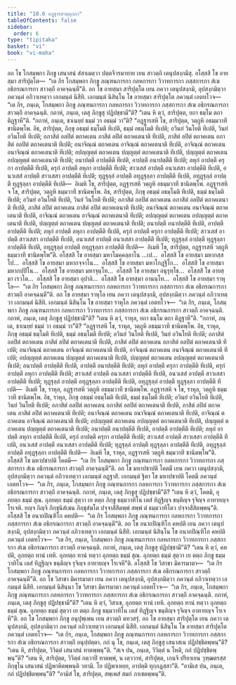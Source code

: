```yaml
---
title: "10.6 อฏฺฐารสวตฺถุกถา"
tableOfContents: false
sidebar:
  order: 6
type: "tipitaka"
basket: "vi"
book: "vi-maha"
---
```



<DynamicBreadcrumb />

<Division number="468" book="vi-maha">

<Paragraph number="2003" book="vi-maha">
อถ โข โกสมฺพกา ภิกฺขู เสนาสนํ สํสาเมตฺวา ปตฺตจีวรมาทาย เยน สาวตฺถิ เตนุปสงฺกมึสุ. อโสฺสสิ โข อายสฺมา สาริปุตฺโต—  “เต กิร โกสมฺพกา ภิกฺขู ภณฺฑนการกา กลหการกา วิวาทการกา ภสฺสการกา สํเฆ อธิกรณการกา สาวตฺถึ อาคจฺฉนฺตี”ติ. อถ โข อายสฺมา สาริปุตฺโต เยน ภควา เตนุปสงฺกมิ, อุปสงฺกมิตฺวา ภควนฺตํ อภิวาเทตฺวา เอกมนฺตํ นิสีทิ. เอกมนฺตํ นิสินฺโน โข อายสฺมา สาริปุตฺโต ภควนฺตํ เอตทโวจ—  “เต กิร, ภนฺเต, โกสมฺพกา ภิกฺขู ภณฺฑนการกา กลหการกา วิวาทการกา ภสฺสการกา สํเฆ อธิกรณการกา สาวตฺถึ อาคจฺฉนฺติ. กถาหํ, ภนฺเต, เตสุ ภิกฺขูสุ ปฏิปชฺชามี”ติ? “เตน หิ ตฺวํ, สาริปุตฺต, ยถา ธมฺโม ตถา ติฏฺฐาหี”ติ. “กถาหํ, ภนฺเต, ชาเนยฺยํ ธมฺมํ วา อธมฺมํ วา”ติ?
</Paragraph>

<Paragraph number="2004" book="vi-maha">
“อฏฺฐารสหิ โข, สาริปุตฺต, วตฺถูหิ อธมฺมวาที ชานิตพฺโพ. อิธ, สาริปุตฺต, ภิกฺขุ อธมฺมํ ธมฺโมติ ทีเปติ, ธมฺมํ อธมฺโมติ ทีเปติ; อวินยํ วินโยติ ทีเปติ, วินยํ อวินโยติ ทีเปติ; อภาสิตํ อลปิตํ ตถาคเตน ภาสิตํ ลปิตํ ตถาคเตนาติ ทีเปติ, ภาสิตํ ลปิตํ ตถาคเตน อภาสิตํ อลปิตํ ตถาคเตนาติ ทีเปติ; อนาจิณฺณํ ตถาคเตน อาจิณฺณํ ตถาคเตนาติ ทีเปติ, อาจิณฺณํ ตถาคเตน อนาจิณฺณํ ตถาคเตนาติ ทีเปติ; อปญฺญตฺตํ ตถาคเตน ปญฺญตฺตํ ตถาคเตนาติ ทีเปติ, ปญฺญตฺตํ ตถาคเตน อปญฺญตฺตํ ตถาคเตนาติ ทีเปติ; อนาปตฺตึ อาปตฺตีติ ทีเปติ, อาปตฺตึ อนาปตฺตีติ ทีเปติ; ลหุกํ อาปตฺตึ ครุกา อาปตฺตีติ ทีเปติ, ครุกํ อาปตฺตึ ลหุกา อาปตฺตีติ ทีเปติ; สาวเสสํ อาปตฺตึ อนวเสสา อาปตฺตีติ ทีเปติ, อนวเสสํ อาปตฺตึ สาวเสสา อาปตฺตีติ ทีเปติ; ทุฏฺฐุลฺลํ อาปตฺตึ อทุฏฺฐุลฺลา อาปตฺตีติ ทีเปติ, อทุฏฺฐุลฺลํ อาปตฺตึ ทุฏฺฐุลฺลา อาปตฺตีติ ทีเปติ—  อิเมหิ โข, สาริปุตฺต, อฏฺฐารสหิ วตฺถูหิ อธมฺมวาที ชานิตพฺโพ.
</Paragraph>

<Paragraph number="2005" book="vi-maha">
อฏฺฐารสหิ จ โข, สาริปุตฺต, วตฺถูหิ ธมฺมวาที ชานิตพฺโพ. อิธ, สาริปุตฺต, ภิกฺขุ อธมฺมํ อธมฺโมติ ทีเปติ, ธมฺมํ ธมฺโมติ ทีเปติ; อวินยํ อวินโยติ ทีเปติ, วินยํ วินโยติ ทีเปติ; อภาสิตํ อลปิตํ ตถาคเตน อภาสิตํ อลปิตํ ตถาคเตนาติ ทีเปติ, ภาสิตํ ลปิตํ ตถาคเตน ภาสิตํ ลปิตํ ตถาคเตนาติ ทีเปติ; อนาจิณฺณํ ตถาคเตน อนาจิณฺณํ ตถาคเตนาติ ทีเปติ, อาจิณฺณํ ตถาคเตน อาจิณฺณํ ตถาคเตนาติ ทีเปติ; อปญฺญตฺตํ ตถาคเตน อปญฺญตฺตํ ตถาคเตนาติ ทีเปติ, ปญฺญตฺตํ ตถาคเตน ปญฺญตฺตํ ตถาคเตนาติ ทีเปติ; อนาปตฺตึ อนาปตฺตีติ ทีเปติ, อาปตฺตึ อาปตฺตีติ ทีเปติ; ลหุกํ อาปตฺตึ ลหุกา อาปตฺตีติ ทีเปติ, ครุกํ อาปตฺตึ ครุกา อาปตฺตีติ ทีเปติ; สาวเสสํ อาปตฺตึ สาวเสสา อาปตฺตีติ ทีเปติ, อนวเสสํ อาปตฺตึ อนวเสสา อาปตฺตีติ ทีเปติ; ทุฏฺฐุลฺลํ อาปตฺตึ ทุฏฺฐุลฺลา อาปตฺตีติ ทีเปติ, อทุฏฺฐุลฺลํ อาปตฺตึ อทุฏฺฐุลฺลา อาปตฺตีติ ทีเปติ—  อิเมหิ โข, สาริปุตฺต, อฏฺฐารสหิ วตฺถูหิ ธมฺมวาที ชานิตพฺโพ”ติ.
</Paragraph>

</Division>
<Division number="469" book="vi-maha">

<Paragraph number="2006" book="vi-maha">
อโสฺสสิ โข อายสฺมา มหาโมคฺคลฺลาโน …เป…  อโสฺสสิ โข อายสฺมา มหากสฺสโป…  อโสฺสสิ โข อายสฺมา มหากจฺจาโน…  อโสฺสสิ โข อายสฺมา มหาโกฏฺฐิโก…  อโสฺสสิ โข อายสฺมา มหากปฺปิโน…  อโสฺสสิ โข อายสฺมา มหาจุนฺโท…  อโสฺสสิ โข อายสฺมา อนุรุทฺโธ…  อโสฺสสิ โข อายสฺมา เรวโต…  อโสฺสสิ โข อายสฺมา อุปาลิ…  อโสฺสสิ โข อายสฺมา อานนฺโท…  อโสฺสสิ โข อายสฺมา ราหุโล—  “เต กิร โกสมฺพกา ภิกฺขู ภณฺฑนการกา กลหการกา วิวาทการกา ภสฺสการกา สํเฆ อธิกรณการกา สาวตฺถึ อาคจฺฉนฺตี”ติ. อถ โข อายสฺมา ราหุโล เยน ภควา เตนุปสงฺกมิ, อุปสงฺกมิตฺวา ภควนฺตํ อภิวาเทตฺวา เอกมนฺตํ นิสีทิ. เอกมนฺตํ นิสินฺโน โข อายสฺมา ราหุโล ภควนฺตํ เอตทโวจ—  “เต กิร, ภนฺเต, โกสมฺพกา ภิกฺขู ภณฺฑนการกา กลหการกา วิวาทการกา ภสฺสการกา สํเฆ อธิกรณการกา สาวตฺถึ อาคจฺฉนฺติ. กถาหํ, ภนฺเต, เตสุ ภิกฺขูสุ ปฏิปชฺชามี”ติ? “เตน หิ ตฺวํ, ราหุล, ยถา ธมฺโม ตถา ติฏฺฐาหี”ติ. “กถาหํ, ภนฺเต, ชาเนยฺยํ ธมฺมํ วา อธมฺมํ วา”ติ?
</Paragraph>

<Paragraph number="2007" book="vi-maha">
“อฏฺฐารสหิ โข, ราหุล, วตฺถูหิ อธมฺมวาที ชานิตพฺโพ. อิธ, ราหุล, ภิกฺขุ อธมฺมํ ธมฺโมติ ทีเปติ, ธมฺมํ อธมฺโมติ ทีเปติ; อวินยํ วินโยติ ทีเปติ, วินยํ อวินโยติ ทีเปติ; อภาสิตํ อลปิตํ ตถาคเตน ภาสิตํ ลปิตํ ตถาคเตนาติ ทีเปติ, ภาสิตํ ลปิตํ ตถาคเตน อภาสิตํ อลปิตํ ตถาคเตนาติ ทีเปติ; อนาจิณฺณํ ตถาคเตน อาจิณฺณํ ตถาคเตนาติ ทีเปติ, อาจิณฺณํ ตถาคเตน อนาจิณฺณํ ตถาคเตนาติ ทีเปติ; อปญฺญตฺตํ ตถาคเตน ปญฺญตฺตํ ตถาคเตนาติ ทีเปติ, ปญฺญตฺตํ ตถาคเตน อปญฺญตฺตํ ตถาคเตนาติ ทีเปติ; อนาปตฺตึ อาปตฺตีติ ทีเปติ, อาปตฺตึ อนาปตฺตีติ ทีเปติ; ลหุกํ อาปตฺตึ ครุกา อาปตฺตีติ ทีเปติ, ครุกํ อาปตฺตึ ลหุกา อาปตฺตีติ ทีเปติ; สาวเสสํ อาปตฺตึ อนวเสสา อาปตฺตีติ ทีเปติ, อนวเสสํ อาปตฺตึ สาวเสสา อาปตฺตีติ ทีเปติ; ทุฏฺฐุลฺลํ อาปตฺตึ อทุฏฺฐุลฺลา อาปตฺตีติ ทีเปติ, อทุฏฺฐุลฺลํ อาปตฺตึ ทุฏฺฐุลฺลา อาปตฺตีติ ทีเปติ—  อิเมหิ โข, ราหุล, อฏฺฐารสหิ วตฺถูหิ อธมฺมวาที ชานิตพฺโพ.
</Paragraph>

<Paragraph number="2008" book="vi-maha">
อฏฺฐารสหิ จ โข, ราหุล, วตฺถูหิ ธมฺมวาที ชานิตพฺโพ. อิธ, ราหุล, ภิกฺขุ อธมฺมํ อธมฺโมติ ทีเปติ, ธมฺมํ ธมฺโมติ ทีเปติ; อวินยํ อวินโยติ ทีเปติ, วินยํ วินโยติ ทีเปติ; อภาสิตํ อลปิตํ ตถาคเตน อภาสิตํ อลปิตํ ตถาคเตนาติ ทีเปติ, ภาสิตํ ลปิตํ ตถาคเตน ภาสิตํ ลปิตํ ตถาคเตนาติ ทีเปติ; อนาจิณฺณํ ตถาคเตน อนาจิณฺณํ ตถาคเตนาติ ทีเปติ, อาจิณฺณํ ตถาคเตน อาจิณฺณํ ตถาคเตนาติ ทีเปติ; อปญฺญตฺตํ ตถาคเตน อปญฺญตฺตํ ตถาคเตนาติ ทีเปติ, ปญฺญตฺตํ ตถาคเตน ปญฺญตฺตํ ตถาคเตนาติ ทีเปติ; อนาปตฺตึ อนาปตฺตีติ ทีเปติ, อาปตฺตึ อาปตฺตีติ ทีเปติ; ลหุกํ อาปตฺตึ ลหุกา อาปตฺตีติ ทีเปติ, ครุกํ อาปตฺตึ ครุกา อาปตฺตีติ ทีเปติ; สาวเสสํ อาปตฺตึ สาวเสสา อาปตฺตีติ ทีเปติ, อนวเสสํ อาปตฺตึ อนวเสสา อาปตฺตีติ ทีเปติ; ทุฏฺฐุลฺลํ อาปตฺตึ ทุฏฺฐุลฺลา อาปตฺตีติ ทีเปติ, อทุฏฺฐุลฺลํ อาปตฺตึ อทุฏฺฐุลฺลา อาปตฺตีติ ทีเปติ—  อิเมหิ โข, ราหุล, อฏฺฐารสหิ วตฺถูหิ ธมฺมวาที ชานิตพฺโพ”ติ.
</Paragraph>

</Division>
<Division number="470" book="vi-maha">

<Paragraph number="2009" book="vi-maha">
อโสฺสสิ โข มหาปชาปติ โคตมี—  “เต กิร โกสมฺพกา ภิกฺขู ภณฺฑนการกา กลหการกา วิวาทการกา ภสฺสการกา สํเฆ อธิกรณการกา สาวตฺถึ อาคจฺฉนฺตี”ติ. อถ โข มหาปชาปติ โคตมี เยน ภควา เตนุปสงฺกมิ, อุปสงฺกมิตฺวา ภควนฺตํ อภิวาเทตฺวา เอกมนฺตํ อฏฺฐาสิ. เอกมนฺตํ ฐิตา โข มหาปชาปติ โคตมี ภควนฺตํ เอตทโวจ—  “เต กิร, ภนฺเต, โกสมฺพกา ภิกฺขู ภณฺฑนการกา กลหการกา วิวาทการกา ภสฺสการกา สํเฆ อธิกรณการกา สาวตฺถึ อาคจฺฉนฺติ. กถาหํ, ภนฺเต, เตสุ ภิกฺขูสุ ปฏิปชฺชามี”ติ? “เตน หิ ตฺวํ, โคตมิ, อุภยตฺถ ธมฺมํ สุณ. อุภยตฺถ ธมฺมํ สุตฺวา เย ตตฺถ ภิกฺขู ธมฺมวาทิโน เตสํ ทิฏฺฐิญฺจ ขนฺติญฺจ รุจิญฺจ อาทายญฺจ โรเจหิ. ยญฺจ กิญฺจิ ภิกฺขุนิสํเฆน ภิกฺขุสํฆโต ปจฺจาสีสิตพฺพํ สพฺพํ ตํ ธมฺมวาทิโตว ปจฺจาสีสิตพฺพนฺ”ติ.
</Paragraph>

</Division>
<Division number="471" book="vi-maha">

<Paragraph number="2010" book="vi-maha">
อโสฺสสิ โข อนาถปิณฺฑิโก คหปติ—  “เต กิร โกสมฺพกา ภิกฺขู ภณฺฑนการกา กลหการกา วิวาทการกา ภสฺสการกา สํเฆ อธิกรณการกา สาวตฺถึ อาคจฺฉนฺตี”ติ. อถ โข อนาถปิณฺฑิโก คหปติ เยน ภควา เตนุปสงฺกมิ, อุปสงฺกมิตฺวา ภควนฺตํ อภิวาเทตฺวา เอกมนฺตํ นิสีทิ. เอกมนฺตํ นิสินฺโน โข อนาถปิณฺฑิโก คหปติ ภควนฺตํ เอตทโวจ—  “เต กิร, ภนฺเต, โกสมฺพกา ภิกฺขู ภณฺฑนการกา กลหการกา วิวาทการกา ภสฺสการกา สํเฆ อธิกรณการกา สาวตฺถึ อาคจฺฉนฺติ. กถาหํ, ภนฺเต, เตสุ ภิกฺขูสุ ปฏิปชฺชามี”ติ? “เตน หิ ตฺวํ, คหปติ, อุภยตฺถ ทานํ เทหิ. อุภยตฺถ ทานํ ทตฺวา อุภยตฺถ ธมฺมํ สุณ. อุภยตฺถ ธมฺมํ สุตฺวา เย ตตฺถ ภิกฺขู ธมฺมวาทิโน เตสํ ทิฏฺฐิญฺจ ขนฺติญฺจ รุจิญฺจ อาทายญฺจ โรเจหี”ติ.
</Paragraph>

</Division>
<Division number="472" book="vi-maha">

<Paragraph number="2011" book="vi-maha">
อโสฺสสิ โข วิสาขา มิคารมาตา—  “เต กิร โกสมฺพกา ภิกฺขู ภณฺฑนการกา กลหการกา วิวาทการกา ภสฺสการกา สํเฆ อธิกรณการกา สาวตฺถึ อาคจฺฉนฺตี”ติ. อถ โข วิสาขา มิคารมาตา เยน ภควา เตนุปสงฺกมิ, อุปสงฺกมิตฺวา ภควนฺตํ อภิวาเทตฺวา เอกมนฺตํ นิสีทิ. เอกมนฺตํ นิสินฺนา โข วิสาขา มิคารมาตา ภควนฺตํ เอตทโวจ—  “เต กิร, ภนฺเต, โกสมฺพกา ภิกฺขู ภณฺฑนการกา กลหการกา วิวาทการกา ภสฺสการกา สํเฆ อธิกรณการกา สาวตฺถึ อาคจฺฉนฺติ. กถาหํ, ภนฺเต, เตสุ ภิกฺขูสุ ปฏิปชฺชามี”ติ? “เตน หิ ตฺวํ, วิสาเข, อุภยตฺถ ทานํ เทหิ. อุภยตฺถ ทานํ ทตฺวา อุภยตฺถ ธมฺมํ สุณ. อุภยตฺถ ธมฺมํ สุตฺวา เย ตตฺถ ภิกฺขู ธมฺมวาทิโน เตสํ ทิฏฺฐิญฺจ ขนฺติญฺจ รุจิญฺจ อาทายญฺจ โรเจหี”ติ.
</Paragraph>

</Division>
<Division number="473" book="vi-maha">

<Paragraph number="2012" book="vi-maha">
อถ โข โกสมฺพกา ภิกฺขู อนุปุพฺเพน เยน สาวตฺถิ ตทวสรุํ. อถ โข อายสฺมา สาริปุตฺโต เยน ภควา เตนุปสงฺกมิ, อุปสงฺกมิตฺวา ภควนฺตํ อภิวาเทตฺวา เอกมนฺตํ นิสีทิ. เอกมนฺตํ นิสินฺโน โข อายสฺมา สาริปุตฺโต ภควนฺตํ เอตทโวจ—  “เต กิร, ภนฺเต, โกสมฺพกา ภิกฺขู ภณฺฑนการกา กลหการกา วิวาทการกา ภสฺสการกา สํเฆ อธิกรณการกา สาวตฺถึ อนุปฺปตฺตา. กถํ นุ โข, ภนฺเต, เตสุ ภิกฺขูสุ เสนาสเน ปฏิปชฺชิตพฺพนฺ”ติ? “เตน หิ, สาริปุตฺต, วิวิตฺตํ เสนาสนํ ทาตพฺพนฺ”ติ. “สเจ ปน, ภนฺเต, วิวิตฺตํ น โหติ, กถํ ปฏิปชฺชิตพฺพนฺ”ติ? “เตน หิ, สาริปุตฺต, วิวิตฺตํ กตฺวาปิ ทาตพฺพํ, น เตฺววาหํ, สาริปุตฺต, เกนจิ ปริยาเยน วุฑฺฒตรสฺส ภิกฺขุโน เสนาสนํ ปฏิพาหิตพฺพนฺติ วทามิ. โย ปฏิพาเหยฺย, อาปตฺติ ทุกฺกฏสฺสา”ติ.
</Paragraph>

<Paragraph number="2013" book="vi-maha">
“อามิเส ปน, ภนฺเต, กถํ ปฏิปชฺชิตพฺพนฺ”ติ? “อามิสํ โข, สาริปุตฺต, สพฺเพสํ สมกํ ภาเชตพฺพนฺ”ติ.
</Paragraph>
</Division>